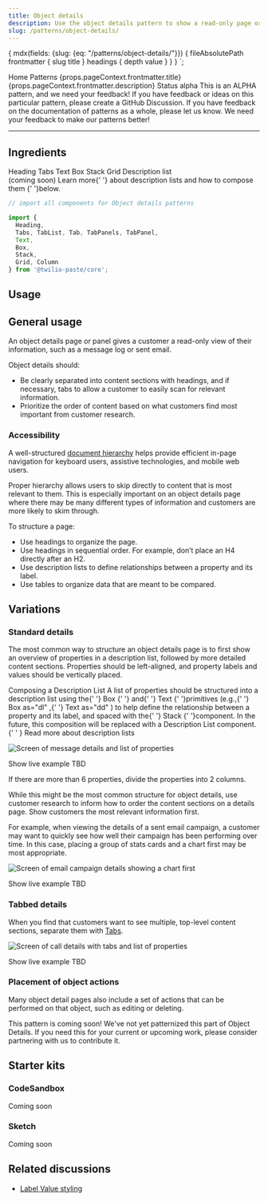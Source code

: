 ```yaml
---
title: Object details
description: Use the object details pattern to show a read-only page or panel of information.
slug: /patterns/object-details/
---
```



  {
    mdx(fields: {slug: {eq: "/patterns/object-details/"}}) {
      fileAbsolutePath
      frontmatter {
        slug
        title
      }
      headings {
        depth
        value
      }
    }
  }
`;

<content>

<Breadcrumb>
  <BreadcrumbItem to="/">Home</BreadcrumbItem>
  <BreadcrumbItem to="/patterns">Patterns</BreadcrumbItem>
</Breadcrumb>
<Heading as="h1" variant="heading10">{props.pageContext.frontmatter.title}</Heading>
<Paragraph>{props.pageContext.frontmatter.description}</Paragraph>

<Box as="dl" display="flex">
  <Text as="dt" color="colorTextWeak" lineHeight="lineHeight30">
    <Box width="size10">
      Status
    </Box>
  </Text>
  <Text as="dd">
    alpha
  </Text>
</Box>

<Callout variant="warning">
  <CalloutTitle>This is an ALPHA pattern, and we need your feedback!</CalloutTitle>
  <CalloutText>
    If you have feedback or ideas on this particular pattern, please create a <Anchor href="https://github.com/twilio-labs/paste/discussions">GitHub Discussion</Anchor>. If you have feedback on the documentation of patterns as a whole, please <Anchor href="https://forms.gle/BzeekGGXd2uL6U7Z9">let us know</Anchor>. We need your feedback to make our patterns better!
  </CalloutText>
</Callout>

</content>

---

<contentwrapper>

<PageAside data={props.data.mdx} />

<content>

## Ingredients

<Grid gutter="space30" marginBottom="space80">
  <Column>
    <Stack orientation="vertical" spacing="space50">
      <Card>
        <Heading as="h3" variant="heading40" marginBottom="space0">
          <Anchor href="/components/heading">
            Heading
          </Anchor>
        </Heading>
      </Card>
      <Card>
        <Heading as="h3" variant="heading40" marginBottom="space0">
          <Anchor href="/components/tabs">
            Tabs
          </Anchor>
        </Heading>
      </Card>
      <Card>
        <Heading as="h3" variant="heading40" marginBottom="space0">
          <Anchor href="/primitives/text">
            Text
          </Anchor>
        </Heading>
      </Card>
    </Stack>
  </Column>
  <Column>
    <Stack orientation="vertical" spacing="space50">
      <Card>
        <Heading as="h3" variant="heading40" marginBottom="space0">
          <Anchor href="/primitives/box">
            Box
          </Anchor>
        </Heading>
      </Card>
      <Card>
        <Heading as="h3" variant="heading40" marginBottom="space0">
          <Anchor href="/layout/stack">
            Stack
          </Anchor>
        </Heading>
      </Card>
      <Card>
        <Heading as="h3" variant="heading40" marginBottom="space0">
          <Anchor href="/layout/grid">
            Grid
          </Anchor>
        </Heading>
      </Card>
    </Stack>
  </Column>
  <Column>
    <Card>
      <Heading as="h3" variant="heading40">
        Description list
        <br />
        (coming soon)
      </Heading>
      <Paragraph marginBottom="space0">
        Learn more{' '}
        <Anchor href="#standard-details">
          about description lists and how to compose them
        </Anchor>
        {' '}below.
      </Paragraph>
    </Card>
  </Column>
</Grid>

```jsx
// import all components for Object details patterns

import {
  Heading,
  Tabs, TabList, Tab, TabPanels, TabPanel,
  Text,
  Box,
  Stack,
  Grid, Column
} from '@twilio-paste/core';
```

## Usage

## General usage

An object details page or panel gives a customer a read-only view of their information, such as a message log or sent email.

Object details should:

- Be clearly separated into content sections with headings, and if necessary, tabs to allow a customer to easily scan for relevant information.
- Prioritize the order of content based on what customers find most important from customer research.


### Accessibility

A well-structured [document hierarchy](https://www.w3.org/WAI/tutorials/page-structure/) helps provide efficient in-page navigation for keyboard users, assistive technologies, and mobile web users.

Proper hierarchy allows users to skip directly to content that is most relevant to them. This is especially important on an object details page where there may be many  different types of information and customers are more likely to skim through.

To structure a page:

- Use headings to organize the page.
- Use headings in sequential order. For example, don’t place an H4 directly after an H2.
- Use description lists to define relationships between a property and its label.
- Use tables to organize data that are meant to be compared.

## Variations

### Standard details

The most common way to structure an object details page is to first show an overview of properties in a description list, followed by more detailed content sections. Properties should be left-aligned, and property labels and values should be vertically placed.

<Callout>
  <CalloutTitle>
    Composing a Description List
  </CalloutTitle>
  <CalloutText>
    <Paragraph>
      A list of properties should be structured into a description list using the{' '}
      <Anchor href="/primitives/box">
        Box
      </Anchor>
      {' '} and{' '}
      <Anchor href="/primitives/text">
        Text
      </Anchor>
      {' '}primitives (e.g.,{' '}
      <Text
        as="span"
        fontFamily="fontFamilyCode"
      >
        Box as="dl"
      </Text>
      ,{' '}
      <Text
        as="span"
        fontFamily="fontFamilyCode"
      >
        Text as="dd"
      </Text>
      ) to help define the relationship between a property and its label, and spaced with the{' '}
      <Anchor href="/layout/stack">
        Stack
      </Anchor>
      {' '}component.
    </Paragraph>
    <Paragraph>
      In the future, this composition will be replaced with a Description List component.{' '
      }
      <Anchor href="https://css-tricks.com/utilizing-the-underused-but-semantically-awesome-definition-list/" showExternal>
        Read more about description lists
      </Anchor>
    </Paragraph>
  </CalloutText>
</Callout>

![Screen of message details and list of properties](../../../assets/images/patterns/object-details-standard@3x.png)

<Box marginBottom="space80">
  <Disclosure variant="contained">
    <DisclosureHeading as="h4" variant="heading50">
      Show live example
    </DisclosureHeading>
    <DisclosureContent>
      TBD
    </DisclosureContent>
  </Disclosure>
</Box>

If there are more than 6 properties, divide the properties into 2 columns.

While this might be the most common structure for object details, use customer research to inform how to order the content sections on a details page. Show customers the most relevant information first.

For example, when viewing the details of a sent email campaign, a customer may want to quickly see how well their campaign has been performing over time. In this case, placing a group of stats cards and a chart first may be most appropriate.

![Screen of email campaign details showing a chart first](../../../assets/images/patterns/object-details-standard-reordered@3x.png)

<Box marginBottom="space80">
  <Disclosure variant="contained">
    <DisclosureHeading as="h4" variant="heading50">
      Show live example
    </DisclosureHeading>
    <DisclosureContent>
      TBD
    </DisclosureContent>
  </Disclosure>
</Box>

### Tabbed details

When you find that customers want to see multiple, top-level content sections, separate them with [Tabs](../components/tabs).

![Screen of call details with tabs and list of properties](../../../assets/images/patterns/object-details-tabbed@3x.png)

<Box marginBottom="space80">
  <Disclosure variant="contained">
    <DisclosureHeading as="h4" variant="heading50">
      Show live example
    </DisclosureHeading>
    <DisclosureContent>
      TBD
    </DisclosureContent>
  </Disclosure>
</Box>

### Placement of object actions

Many object detail pages also include a set of actions that can be performed on that object, such as editing or deleting.

<Callout variant="info">
  <CalloutTitle>This pattern is coming soon!</CalloutTitle>
  <CalloutText>
    We've not yet patternized this part of Object Details. If you need this for your current or upcoming work, please consider partnering with us to <Anchor href="/patterns/contribute">contribute it</Anchor>.
  </CalloutText>
</Callout>

## Starter kits

### CodeSandbox

Coming soon

### Sketch

Coming soon

## Related discussions

- [Label Value styling](https://github.com/twilio-labs/paste/discussions/528)

</content>

</contentwrapper>

